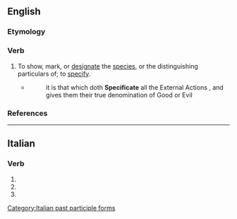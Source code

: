 ==English==

===Etymology===
{{suffix|en|specific|ate}}

===Verb===
{{en-verb}}

# {{lb|en|obsolete|transitive}} To show, mark, or [[designate]] the [[species]], or the distinguishing particulars of; to [[specify]].
#* {{RQ:Hale Contemplations}}
#*:it is that which doth '''Specificate''' all the External Actions , and gives them their true denomination of Good or Evil 

===References===
{{R:Webster 1913}}

----

==Italian==

===Verb===
{{head|it|verb form}}

# {{inflection of|it|specificare||2|p|pres|indc}}
# {{inflection of|it|specificare||2|p|impr}}
# {{feminine plural of|it|specificato}}

[[Category:Italian past participle forms]]